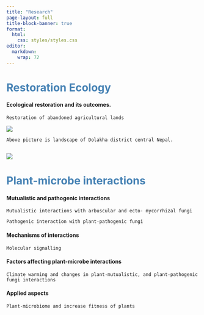 ```yaml
---
title: "Research"
page-layout: full
title-block-banner: true
format: 
  html: 
    css: styles/styles.css
editor: 
  markdown: 
    wrap: 72
---
```


# Restoration Ecology {style="color: steelblue;"}

#### Ecological restoration and its outcomes.

```         
Restoration of abandoned agricultural lands
```

![](Research/Dolakha_Nepal.jpg)

```         
Above picture is landscape of Dolakha district central Nepal. 


```

![](Research/Rubber_monoculture.jpg)

# Plant-microbe interactions {style="color: steelblue;"}

#### Mutualistic and pathogenic interactions

```         
Mutualistic interactions with arbuscular and ecto- mycorrhizal fungi

Pathogenic interaction with plant-pathogenic fungi
```

#### Mechanisms of interactions

```         
Molecular signalling
```

#### Factors affecting plant-microbe interactions

```         
Climate warming and changes in plant-mutualistic, and plant-pathogenic fungi interactions
```

#### Applied aspects

```         
Plant-microbiome and increase fitness of plants
```
